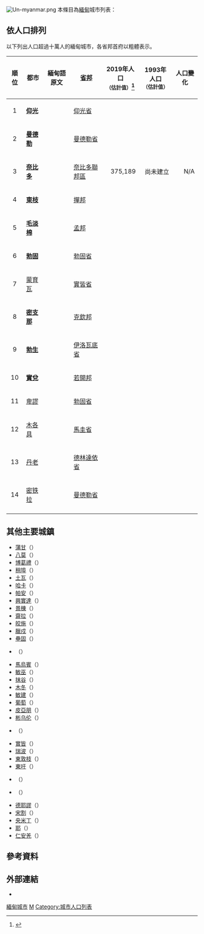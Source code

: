 {{Expand language|1=en|2=my|time=2020-07-20T12:55:50+00:00}}
[[File:Un-myanmar.png|thumb]]
本條目為[[緬甸|緬甸]]城市列表：

==依人口排列==
以下列出人口超過十萬人的緬甸城市，各省邦首府以粗體表示。
{| class="wikitable sortable collapsible"
! 順位
! 都市
! 緬甸語原文
! [[緬甸行政區劃|省邦]]
! 2019年人口<br><small>（估計值）</small><ref>{{cite web|url=https://myanmar.unfpa.org/en/census|title=UNFPA Myanmar - Census|website=Myanmar.unfpa.org|accessdate=5 February 2019}}</ref>
! 1993年人口<br><small>（估計值）</small>
! 人口變化
|-
| align=center bgcolor="FFFF00"|1 
| '''[[仰光|仰光]]''' 
|{{lang|my|ရန်ကုန်မြို့}}
| [[仰光省|仰光省]]
| {{change|invert=on|5,160,512|3,361,741}} 
|-
| align=center bgcolor="FFFF00"|2
| '''[[曼德勒|曼德勒]]''' 
|{{lang|my|မန္တလေး}}
| [[曼德勒省|曼德勒省]]
| {{change|invert=on|1,319,452|885,287}} 
|-
| align=center bgcolor="FFFF00"|3
| '''[[奈比多|奈比多]]''' 
| {{lang|my|နေပြည်တော်}}
| [[奈比多聯邦區|奈比多聯邦區]]
| align=right|375,189
| align=right|尚未建立
| align=right|N/A
|-
| align=center bgcolor="FFFF00"|4
| '''[[東枝|東枝]]'''
|{{lang|my|တောင်ကြီးမြို့}}
| [[撣邦|撣邦]]
| {{change|invert=on|304,253|131,483}}      
|-
| align=center bgcolor="FFFF00"|5 
| '''[[毛淡棉|毛淡棉]]'''
|{{lang|my|မော်လမြိုင်မြို့}} 
| [[孟邦|孟邦]]
| {{change|invert=on|231,894|307,615}} 
|-
| align=center bgcolor="FFFF00"|6 
| '''[[勃固|勃固]]'''
|{{lang|my|ပဲခူးမြို့}}
| [[勃固省|勃固省]] 
| {{change|invert=on|220,487|190,930}} 
|-
| align=center bgcolor="FFFF00"|7
| [[蒙育瓦|蒙育瓦]]
|{{lang|my|မုံရွာမြို့}}
| [[實皆省|實皆省]]
| {{change|invert=on|201,446|138,576}}
|-
| align=center bgcolor="FFFF00"|8
| '''[[密支那|密支那]]'''
|{{lang|my|မြစ်ကြီးနားမြို့}}
| [[克欽邦|克欽邦]]
| {{change|invert=on|180,491|71,320}}
|-
| align=center bgcolor="FFFF00"|9
| '''[[勃生|勃生]]''' 
|{{lang|my|ပုသိမ်မြို့}}
| [[伊洛瓦底省|伊洛瓦底省]]
| {{change|invert=on|172,923|183,903}} 
|-
| align=center bgcolor="FFFF00"|10
| '''[[實兌|實兌]]''' 
|{{lang|my|စစ်တွေမြို့}}
| [[若開邦|若開邦]]
| {{change|invert=on|124,679|137,608}} 
|-
| align=center bgcolor="FFFF00"|11 
| [[卑谬镇|卑謬]]
|{{lang|my|ပြည်မြို့}}
| [[勃固省|勃固省]]
| {{change|invert=on|123,247|105,698}} 
|-
| align=center bgcolor="FFFF00"|12 
| [[木各具|木各具]]
|{{lang|my|ပခုက္ကူမြို့}}
| [[馬圭省|馬圭省]]
| {{change|invert=on|107,557|90,783}}
|-
| align=center bgcolor="FFFF00"|13
| [[丹老|丹老]]
|{{lang|my|မြိတ်မြို့}}
| [[德林達依省|德林達依省]]
| {{change|invert=on|107,185|122,670}}
|-
| align=center bgcolor="FFFF00"|14
| [[密铁拉|密铁拉]]
|{{lang|my|မိတ္ထီလာမြို့}}
| [[曼德勒省|曼德勒省]]
| {{change|invert=on|102,405|129,674}} 
|-
|}

{{Gallery
|title=
|width=200
|height=150
|align=center
|File:Yangon View South.jpg|[[仰光|仰光]]
|File:Mandalay street.jpg|[[曼德勒|曼德勒]]
|File:Ministry Zone, Naypyitaw, Myanmar (Burma) - panoramio (1).jpg|[[奈比多|奈比多]]
|File:Taunggyicity.jpg|[[東枝|東枝]]
|File:Mawlamyine MMR011001701, Myanmar (Burma) - panoramio (43).jpg|[[毛淡棉|毛淡棉]]
|File:Bago 03.JPG|[[勃固|勃固]]
|File:Monywa-aung-setkya-paya-d04.jpg|[[蒙育瓦|蒙育瓦]]
|File:Myitkyina, Myanmar (Burma) - panoramio (1).jpg|[[密支那|密支那]]
|File:Pathein City.jpg|[[勃生|勃生]]
|File:Sittwe, Burma.JPG|[[實兌|實兌]]
|File:Pyay-Blick von Shwesandaw Paya.JPG|[[卑谬镇|卑謬]]
|File:Pakokku .jpg|[[木各具|木各具]]
|File:မြိတ်မြို့.jpg|[[丹老|丹老]]
|File:Meiktila, Myanmar.jpg|[[密鐵拉|密鐵拉]]
}}

==其他主要城鎮==
*[[蒲甘|蒲甘]]（{{lang|my|ပုဂံ}}）
*[[八莫|八莫]]（{{lang|my|ဗန်းမော်မြို့}}）
*[[博葛禮鎮|博葛禮]]（{{lang|my|ဘိုကလေးမြို့}}）
*[[稍埠鎮|稍埠]]（{{lang|my|ချောက်}}）
*[[土瓦|土瓦]]（{{lang|my|ထားဝယ်မြို့}}）
*[[哈卡_(緬甸)|哈卡]]（{{lang|my|ဟားခါးမြို့}}）
*[[帕安|帕安]]（{{lang|my|ဘားအံမြို့}}）
*[[興實達|興實達]]（{{lang|my|ဟင်္သာတမြို့}}）
*[[景棟|景棟]]（{{lang|my|ကျိုင်းတုံမြို့}}）
*[[齋拉鎮|齋拉]]（{{lang|my|ကျိုက်လတ်မြို့ ဓမပါလ}}）
*[[皎施|皎施]]（{{lang|my|ကျောက်ဆည် မြို့}}）
*[[臘戍|臘戍]]（{{lang|my|လားရှိုးမြို့}}）
*[[壘固|壘固]]（{{lang|my|လွိုင်ကော်မြို့}}）
*{{link-en|馬圭 (緬甸)|Magway, Myanmar|馬圭}}（{{lang|my|မကွေးမြို့}}）
*[[馬烏賓鎮|馬烏賓]]（{{lang|my|မအူပင္ျမိဳ႕နယ္}}）
*[[敏巫鎮|敏巫]]（{{lang|my|မင်းဘူးမြို့}}）
*[[抹谷|抹谷]]（{{lang|my|မိုးကုတ်}}）
*[[木冬鎮|木冬]]（{{lang|my|မုဒုံမြို့နယ်}}）
*[[敏建|敏建]]（{{lang|my|မြင်းခြံ}}）
*[[葡萄_(緬甸)|葡萄]]（{{lang|my|ပူတာအိုမြို့}}）
*[[皮亞朋|皮亞朋]]（{{lang|my|ဖျာပုံမြို့}}）
*[[彬乌伦|彬乌伦]]（{{lang|my|ပြင်ဦးလွင်}}）
*{{link-en|彬馬拿|Pyinmana}}（{{lang|my|ပျဉ်းမနားမြို့}}）
*[[實皆|實皆]]（{{lang|my|စစ်ကိုင်းမြို့}}）
*[[瑞波|瑞波]]（{{lang|my|ရွှေဘိုမြို့}}）
*[[東敦枝鎮|東敦枝]]（{{lang|my|တောင်တွင်းကြီ}}）
*[[東吁|東吁]]（{{lang|my|တောင်ငူမြို့}}）
*{{link-en|丹林|Thanlyin}}（{{lang|my|သန်လျင်မြို့}}）
*{{link-en|直通|Thaton}}（{{lang|my|သထုံမြို့}}）
*[[德耶謬鎮|德耶謬]]（{{lang|my|သရက်}}）
*[[宋割鎮|宋割]]（{{lang|my|သုံးခွ မြို့နယ်}}）
*[[央米丁鎮|央米丁]]（{{lang|my|ရမည်းသင်းမြို့နယ်}}）
*[[耶鎮_(緬甸)|耶]]（{{lang|my|ရေးမြို့}}）
*[[仁安羌|仁安羌]]（{{lang|my|ရေနံချောင်}}）

==參考資料==
{{reflist}}

==外部連結==
{{commons category|Cities in Myanmar}}
* {{cite web|url=http://world-gazetteer.com/gg.php?lng=en&men=gcis&geo=-141|title=World Gazetteer - Burma: largest cities and towns and statistics of their population|archiveurl=https://archive.is/20130209132231/http://world-gazetteer.com/gg.php?lng=en&men=gcis&geo=-141|archivedate=2013-02-09|deadurl=yes}}

{{缅甸专题}}
{{亚洲题目|城市列表}}


[[Category:緬甸城市|]]
[[Category:亞洲城市列表|M]]
[[Category:城市人口列表|Category:城市人口列表]]